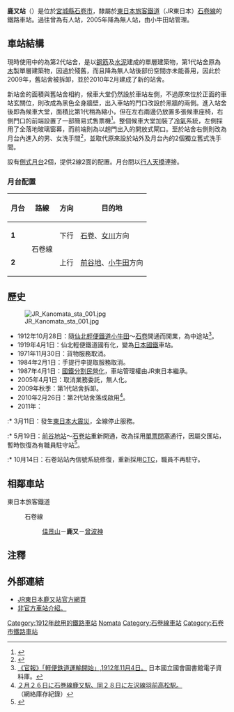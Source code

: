 {{noteTA
|T=zh-tw:鹿又車站;zh-cn:鹿又站;zh-hk:鹿又站;
|1=zh-tw:鹿又車站;zh-cn:鹿又站;zh-hk:鹿又站;
}}
{{日本車站資訊
|公司色     = green
|文字色     =
|站名       = 鹿又站
|圖片       = New_kanomata_station.jpg
|pxl        = 
|圖片說明   = 第2代鹿又站站舍外貌（2010年8月）
|日文原名   = 鹿又
|平假名     = かのまた 
|羅馬拼音   = Kanomata
|前一站     = [[佳景山站|佳景山]]
|前一站距離 = 4.1
|後一站距離 = 2.5
|後一站     = [[曾波神站|曾波神]]
|電報略號   = カノ
|車站編號   = 
|所屬公司   = [[東日本旅客鐵道|東日本旅客鐵道]]（JR東日本）
|所屬路線   = {{Color|#ff9999|■}}[[石卷線|石卷線]]
|距離       = 21.2
|起站       = [[小牛田站|小牛田]]
|所在地     = [[宮城縣|宮城縣]][[石卷市|石卷市]]鹿又字新田町浦84
|車站構造   = [[地面車站|地面車站]]
|月台配置   = 2面2線
|啟用年月日 = 1928年11月22日
|廢止年月日 =
|上下車人次 = 483
|統計年度   = 2003年
|備註       = 無人站
}}

'''鹿又站'''（{{jpn|j=鹿又駅|hg=かのまたえき|rm=Kanomata eki|f=y}}）是位於[[宮城縣|宮城縣]][[石卷市|石卷市]]，隸屬於[[東日本旅客鐵道|東日本旅客鐵道]]（JR東日本）[[石卷線|石卷線]]的鐵路車站。過往曾為有人站，2005年降為無人站，由小牛田站管理。

== 車站結構 ==
現時使用中的為第2代站舍，是以[[鋼筋|鋼筋]]及[[水泥|水泥]]建成的單層建築物，第1代站舍原為[[木|木]]製單層建築物，因過於殘舊，而且降為無人站後部份空間亦未能善用，因此於2009年，舊站舍被拆卸，並於2010年2月建成了新的站舍。

新站舍的面積與舊站舍相約，候車大堂仍然設於車站左側，不過原來位於正面的車站玄關位，則改成為黑色全身牆壁，出入車站的門口改設於黑牆的兩側。進入站舍後即為候車大堂，面積比第1代稍為縮小，但在左右兩邊仍放置多張候車座椅，右側門口的前端設置了一部簡易式售票機<ref>{{Cite web |url=http://livedoor.blogimg.jp/sonical405/imgs/3/c/3c7c3e69.jpg |title=圖片來自非官方車站介紹。 |accessdate=2015-07-19 |archive-date=2015-07-22 |archive-url=https://web.archive.org/web/20150722005843/http://livedoor.blogimg.jp/sonical405/imgs/3/c/3c7c3e69.jpg |dead-url=no }}</ref>。整個候車大堂加裝了[[冷氣|冷氣]]系統，左側採用了全落地玻璃窗幕，而前端則為以趟門出入的開放式閘口。至於站舍右側則改為月台內進入的男、女洗手間<ref>{{Cite web |url=http://www.tsuchibuta.com/jr-east/ishinomakisen/06kanomata/06kanomata.htm |title=另一個非官方車站介紹。 |accessdate=2015-07-19 |archive-date=2015-07-21 |archive-url=https://web.archive.org/web/20150721190334/http://www.tsuchibuta.com/jr-east/ishinomakisen/06kanomata/06kanomata.htm |dead-url=no }}</ref>，並取代原來設於站外及月台內的2個獨立舊式洗手間。

設有[[側式月台|側式月台]]2個，提供2線2面的配置。月台間以[[行人天橋|行人天橋]]連接。

===月台配置===
{| class=wikitable
|-
!月台!!路線!!方向!!目的地
|-
|'''1'''
|rowspan=2|{{Color|#ff9999|■}}石卷線
|下行
|[[石卷站|石卷]]、[[女川站|女川]]方向
|-
|'''2'''
|上行
|[[前谷地站|前谷地]]、[[小牛田站|小牛田]]方向
|}

== 歷史 ==
[[File:JR_Kanomata_sta_001.jpg|thumb]]
* 1912年10月28日：隨[[石卷線|仙北輕便鐵道]][[小牛田站|小牛田]]～[[石卷站|石卷]]開通而開業，為中途站<ref>[http://dl.ndl.go.jp/info:ndljp/pid/2952177/7 《官報》「軽便鉄道運輸開始」,1912年11月4日。] {{Wayback|url=http://dl.ndl.go.jp/info:ndljp/pid/2952177/7 |date=20150402110537 }}日本國立國會圖書館電子資料庫。</ref>。
* 1919年4月1日：仙北輕便鐵道國有化，變為[[日本國鐵|日本國鐵]]車站。
* 1971年11月30日：貨物服務取消。
* 1984年2月1日：手提行李提取服務取消。
* 1987年4月1日：[[國鐵分割民營化|國鐵分割民營化]]，車站管理權由JR東日本繼承。
* 2005年4月1日：取消業務委託，無人化。
* 2009年秋季：第1代站舍拆卸。
* 2010年2月26日：第2代站舍落成啟用<ref>[http://webcache.googleusercontent.com/search?q=cache:O_V-Rh_wqFUJ:train.cyberstation.ne.jp/content/railwaynews/tag/%25EF%25BD%258A%25EF%25BD%2592%25E4%25BB%2599%25E5%258F%25B0%25E6%2594%25AF%25E7%25A4%25BE/page/4+&cd=5&hl=zh-TW&ct=clnk&gl=hk ２月２６日に石巻線鹿又駅、同２８日に左沢線羽前高松駅。]（網絡庫存紀錄）</ref>。
* 2011年：
:* 3月11日：發生[[東日本大震災|東日本大震災]]，全線停止服務。
:* 5月19日：[[前谷地站|前谷地站]]～[[石卷站|石卷站]]重新開通，改為採用[[閉塞_(鐵路)#單票閉塞|單票閉塞]]通行，因屬交匯站，暫時恢復為有職員駐守站<ref>{{Cite web |url=http://livedoor.blogimg.jp/sonical405/imgs/1/b/1b91c82c.jpg |title=採取單票閉塞時期，JR職員於鹿又站月台內以旗號進行列車通行批准，攝於2011年6月。 |accessdate=2015-07-19 |archive-date=2015-07-22 |archive-url=https://web.archive.org/web/20150722010127/http://livedoor.blogimg.jp/sonical405/imgs/1/b/1b91c82c.jpg |dead-url=no }}</ref>。
:* 10月14日：石卷站站內信號系統修復，重新採用[[调度集中系统|CTC]]，職員不再駐守。

== 相鄰車站 ==
; 東日本旅客鐵道
: {{Color|#ff9999|■}}石卷線
:: [[佳景山站|佳景山]]－'''鹿又'''－[[曾波神站|曾波神]]

== 注釋 ==
{{reflist}}

== 外部連結 ==
*[http://www.jreast.co.jp/estation/station/info.aspx?StationCd=473 JR東日本鹿又站官方網頁]{{Wayback|url=http://www.jreast.co.jp/estation/station/info.aspx?StationCd=473 |date=20130702095805 }}{{ja}}
*[http://ekisya.net/A-GENEKI/127-ISINOMAKI/127-KANOMATA.html 非官方車站介紹。]{{Wayback|url=http://ekisya.net/A-GENEKI/127-ISINOMAKI/127-KANOMATA.html |date=20150721182303 }}

{{石卷線}}
{{commonscat|Kanomata Station}}
{{DEFAULTSORT:Kanomata}}
[[Category:1912年啟用的鐵路車站|Category:1912年啟用的鐵路車站]]
[[Category:日本鐵路車站_Ka|Nomata]]
[[Category:石卷線車站|Category:石卷線車站]]
[[Category:石卷市鐵路車站|Category:石卷市鐵路車站]]